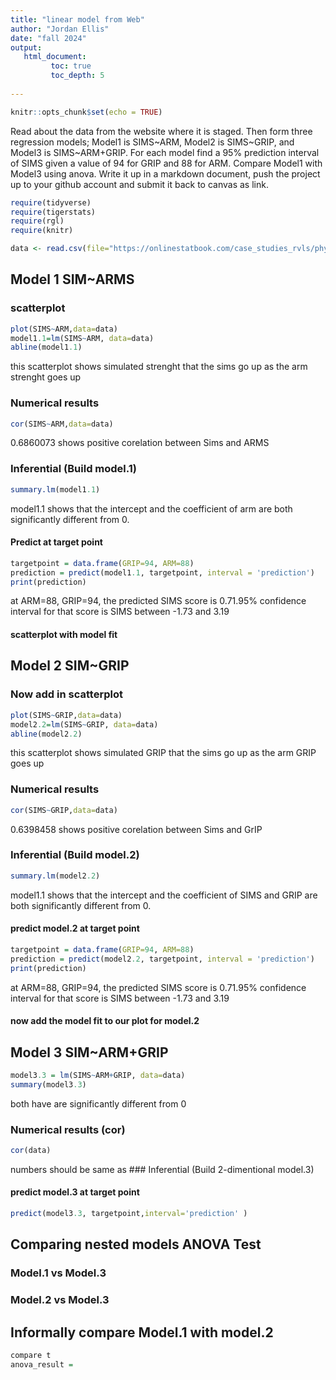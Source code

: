 ```yaml
---
title: "linear model from Web"
author: "Jordan Ellis"
date: "fall 2024"
output:
   html_document:
         toc: true
         toc_depth: 5
        
---
```


```r
knitr::opts_chunk$set(echo = TRUE)
```

Read about the data from the website where it is staged.  Then form three regression models; Model1 is SIMS~ARM, Model2 is SIMS~GRIP, and Model3 is SIMS~ARM+GRIP. For each model find a 95% prediction interval of SIMS given a value of 94  for GRIP and 88 for ARM. Compare Model1 with Model3 using anova. Write it up in a markdown document, push the project up to your github account and submit it back to canvas as link. 

 


```r
require(tidyverse)
require(tigerstats)
require(rgl)
require(knitr)

```

```r
data <- read.csv(file="https://onlinestatbook.com/case_studies_rvls/physical_strength/data.txt",sep="",header=TRUE)  

```

## Model 1 SIM~ARMS

### scatterplot

```r
plot(SIMS~ARM,data=data)
model1.1=lm(SIMS~ARM, data=data)
abline(model1.1)
```
this scatterplot shows simulated strenght that the sims go up as the arm strenght goes up

### Numerical results


```r
cor(SIMS~ARM,data=data)
```
 0.6860073 shows positive corelation between Sims and ARMS 

### Inferential  (Build model.1)

```r
summary.lm(model1.1)
```
model1.1 shows that the intercept and the coefficient of arm are both significantly different from 0.

#### Predict at target point

```r
targetpoint = data.frame(GRIP=94, ARM=88)
prediction = predict(model1.1, targetpoint, interval = 'prediction')
print(prediction)
```
at ARM=88, GRIP=94, the predicted SIMS score is 0.71.95% confidence interval for that score is SIMS between -1.73 and 3.19


#### scatterplot with model fit
  

## Model 2 SIM~GRIP

### Now add in scatterplot

```r
plot(SIMS~GRIP,data=data)
model2.2=lm(SIMS~GRIP, data=data)
abline(model2.2)
```

this scatterplot shows simulated GRIP that the sims go up as the arm GRIP goes up


### Numerical results 


```r
cor(SIMS~GRIP,data=data)
```

0.6398458 shows positive corelation between Sims and GrIP


### Inferential  (Build model.2)
  
```r
summary.lm(model2.2)
```
 model1.1 shows that the intercept and the coefficient of SIMS and GRIP are both significantly different from 0. 

#### predict model.2 at target point

```r
targetpoint = data.frame(GRIP=94, ARM=88)
prediction = predict(model2.2, targetpoint, interval = 'prediction')
print(prediction)
```
at ARM=88, GRIP=94, the predicted SIMS score is 0.71.95% confidence interval for that score is SIMS between -1.73 and 3.19



#### now add the model fit to our plot for model.2



## Model 3 SIM~ARM+GRIP

```r
model3.3 = lm(SIMS~ARM+GRIP, data=data)
summary(model3.3)
```

both have are significantly different from 0 

### Numerical results (cor)

```r
cor(data)
````
  
  numbers should be same as
### Inferential  (Build 2-dimentional model.3)

#### predict model.3 at target point

```r
predict(model3.3, targetpoint,interval='prediction' )
```
  

## Comparing nested models ANOVA Test

### Model.1 vs Model.3
### Model.2 vs Model.3

## Informally compare Model.1 with model.2

```r
compare t
anova_result = 
```


